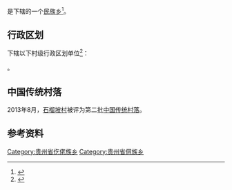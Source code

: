 {{中国乡级行政区|52/06/23/208/000}}

'''{{PAGENAMEBASE}}'''是{{PRC admin/fullname|52/06/23/208/000|3}}下辖的一个[[民族乡|民族乡]]<ref>{{PRC admin/ref sgc|{{PRC admin/parent|52/06/23/208/000}}}}</ref>。

== 行政区划 ==
{{PAGENAMEBASE}}下辖以下村级行政区划单位<ref>{{PRC admin/ref sgc|52/06/23/208/000}}</ref>：

{{PRC admin/children|52/06/23/208/000}}。

==中国传统村落==
2013年8月，[[石榴坡村|石榴坡村]]被评为第二批[[中国传统村落|中国传统村落]]。

== 参考资料 ==
{{reflist}}

{{贵州行政区划小作品}}
{{PRC admin/navcat|52/06/23/208/000}}
[[Category:贵州省仡佬族乡|Category:贵州省仡佬族乡]]
[[Category:贵州省侗族乡|Category:贵州省侗族乡]]